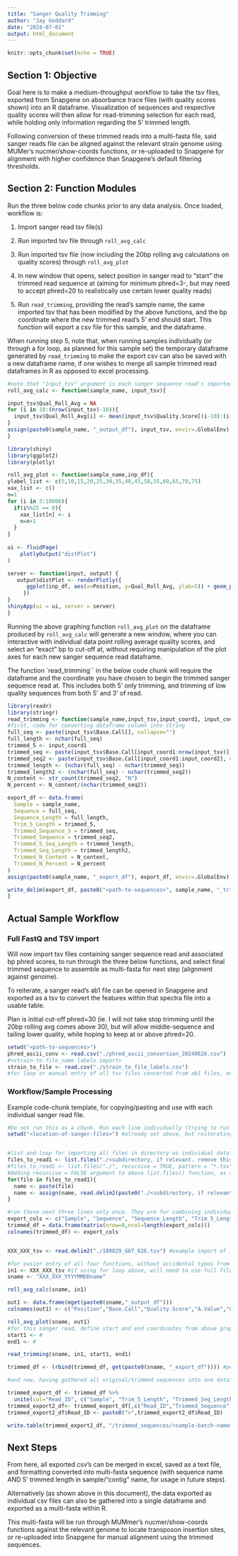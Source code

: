 ```yaml
---
title: "Sanger Quality Trimming"
author: "Jay Goddard"
date: "2024-07-01"
output: html_document
---
```


```r
knitr::opts_chunk$set(echo = TRUE)
```

## Section 1: Objective

Goal here is to make a medium-throughput workflow to take the tsv files, exported from Snapgene on absorbance trace files (with quality scores shown) into an R dataframe. 
Visualization of sequences and respective quality scores will then allow for read-trimming selection for each read, while holding only information regarding the 5' trimmed length.

Following conversion of these trimmed reads into a multi-fasta file, said sanger reads file can be aligned against the relevant strain genome using MUMer's nucmer/show-coords functions, or re-uploaded to Snapgene for alignment with higher confidence than Snapgene's default filtering thresholds.


## Section 2: Function Modules

Run the three below code chunks prior to any data analysis. Once loaded, workflow is:

1. Import sanger read tsv file(s)

2. Run imported tsv file through `roll_avg_calc`

3. Run imported tsv file (now including the 20bp rolling avg calculations on quality scores) through `roll_avg_plot`

4. In new window that opens, select position in sanger read to "start" the trimmed read sequence at (aiming for minimum phred=3-, but may need to accept phred=20 to realistically use certain lower quality reads)

5. Run `read_trimming`, providing the read's sample name, the same imported tsv that has been modified by the above functions, and the bp coordinate where the new trimmed read's 5' end should start. This function will export a csv file for this sample, and the dataframe.


When running step 5, note that, when running samples individually (or through a for loop, as planned for this sample set) the temporary dataframe generated by `read_trimming` to make the export csv can also be saved with a new dataframe name, if one wishes to merge all sample trimmed read dataframes in R as opposed to excel processing.

```r
#note that "input_tsv" argument is each sanger sequence read's imported tsv file containing sequence and phred scores
roll_avg_calc <- function(sample_name, input_tsv){

input_tsv$Qual_Roll_Avg = NA
for (i in 10:(nrow(input_tsv)-10)){
  input_tsv$Qual_Roll_Avg[i] <- mean(input_tsv$Quality.Score[(i-10):(i+10)])
}
assign(paste0(sample_name, "_output_df"), input_tsv, envir=.GlobalEnv)
}
```


```r
library(shiny)
library(ggplot2)
library(plotly)

roll_avg_plot <- function(sample_name,inp_df){
ylabel_list <- c(5,10,15,20,25,30,35,40,45,50,55,60,65,70,75)
xax_list <- c()
n=1
for (i in 5:10000){
  if(i%%25 == 0){
    xax_list[n] <- i
    n=n+1
  }
}
  
ui <- fluidPage(
    plotlyOutput("distPlot")
)

server <- function(input, output) {
   output$distPlot <- renderPlotly({
      ggplot(inp_df, aes(x=Position, y=Qual_Roll_Avg, ylab=5)) + geom_point() + geom_hline(yintercept=20) + geom_hline(yintercept=30) + scale_y_continuous(breaks=ylabel_list, labels=ylabel_list) + scale_x_continuous(breaks=xax_list, labels=xax_list)
     })
}
shinyApp(ui = ui, server = server)
}
```

Running the above graphing function `roll_avg_plot` on the dataframe produced by `roll_avg_calc` will generate a new window, where you can interactive with individual data point rolling average quality scores, and select an "exact" bp to cut-off at, without requiring manipulation of the plot axes for each new sanger sequence read dataframe. 

The function `read_trimming`` in the below code chunk will require the dataframe and the coordinate you have chosen to begin the trimmed sanger sequence read at. This includes both 5' only trimming, and trimming of low quality sequences from both 5' and 3' of read.


```r
library(readr)
library(stringr)
read_trimming <- function(sample_name,input_tsv,input_coord1, input_coord2){
#first, code for converting dataframe column into string
full_seq <- paste(input_tsv$Base.Call[], collapse="")
full_length <- nchar(full_seq)
trimmed_5 <- input_coord1
trimmed_seq <- paste(input_tsv$Base.Call[input_coord1:nrow(input_tsv)], collapse="")
trimmed_seq2 <- paste(input_tsv$Base.Call[input_coord1:input_coord2], collapse="")
trimmed_length <- (nchar(full_seq) - nchar(trimmed_seq))
trimmed_length2 <- (nchar(full_seq) - nchar(trimmed_seq2))
N_content <- str_count(trimmed_seq2, "N")
N_percent <- N_content/(nchar(trimmed_seq2))

export_df <- data.frame(
  Sample = sample_name,
  Sequence = full_seq,
  Sequence_Length = full_length,
  Trim_5_Length = trimmed_5,
  Trimmed_Sequence_5 = trimmed_seq,
  Trimmed_Sequence = trimmed_seq2,
  Trimmed_5_Seq_Length = trimmed_length,
  Trimmed_Seq_Length = trimmed_length2,
  Trimmed_N_Content = N_content,
  Trimmed_N_Percent = N_percent
)
assign(paste0(sample_name, "_export_df"), export_df, envir=.GlobalEnv)

write_delim(export_df, paste0("<path-to-sequences>", sample_name, "_trimmed.csv"), delim=",")
}
```



## Actual Sample Workflow

### Full FastQ and TSV import

Will now import tsv files containing sanger sequence read and associated bp phred scores, to run through the three below functions, and select final trimmed sequence to assemble as multi-fasta for next step (alignment against genome).

To reiterate, a sanger read's ab1 file can be opened in Snapgene and exported as a tsv to convert the features within that spectra file into a usable table.

Plan is initial cut-off phred=30 (ie. I will not take stop trimming until the 20bp rolling avg comes above 30), but will allow middle-sequence and tailing lower quality, while hoping to keep at or above phred=20.

```r
setwd("<path-to-sequences>")
phred_ascii_conv <- read.csv("./phred_ascii_conversion_20240626.csv")
#<strain-to-file_name labels import>
strain_to_file <- read.csv("./strain_to_file_labels.csv")
#for loop or manual entry of all tsv files converted from ab1 files, ensuring data is properly assigned to sample throughout workflow
```



### Workflow/Sample Processing

Example code-chunk template, for copying/pasting and use with each individual sanger read file.

```r
#Do not run this as a chunk. Run each line individually (trying to run graphing module and more lines below prevents graph generation, and coordinates in read_trimming function require manual coordinates selected from graph)
setwd("<location-of-sanger-files>") #already set above, but reiterating, and providing here in case you have files in multiple locations


#list and loop for importing all files in directory as individual dataframes with same names as original files
files_to_read1 <- list.files("./<subdirectory, if relevant. remove this argument entirely if all samples are in one dorectory>/", pattern = "*.tsv") 
#files_to_read2 <- list.files("./", recursive = TRUE, pattern = "*.tsv") 
#Adding recursive = FALSE argument to above list.files() function, as seen in commented out `files_to_read2` object, would allow for pulling all files from subdirectories at once- will employ that usage on full sanger reads dataset against J215 polished genome, once that draft assembly has been closed to a single contig and annotated w/PAO1 and PA14 genes
for(file in files_to_read1){
  name <- paste(file)
  name <- assign(name, read.delim2(paste0("./<subdirectory, if relevant. remove this argument entirely if all samples are in one dorectory>/",file)))
}

#run these next three lines only once. They are for combining individual full/trimmed sequences to single dataframe. Running again in between samples will overwrite existing dataframe
export_cols <- c("Sample", "Sequence", "Sequence_Length", "Trim_5_Length", "Trimmed_Sequence_5", "Trimmed_Sequence", "Trimmed_Length_5", "Trimmed_Length", "Trimmed_N_Content", "Trimmed_N_Percent")
trimmed_df = data.frame(matrix(nrow=0,ncol=length(export_cols)))
colnames(trimmed_df) <- export_cols 


XXX_XXX_tsv <- read.delim2("./189829_G07_026.tsv") #example import of 1 file

#for easier entry of all four functions, without accidental typos from sample to sample...
in1 <- XXX_XXX_tsv #if using for loop above, will need to use full file name that was imported as dataframe label
sname <- "XXX_XXX_YYYYMMDDname"

roll_avg_calc(sname, in1)

out1 <- data.frame(mget(paste0(sname,"_output_df")))
colnames(out1) <- c("Position","Base.Call","Quality.Score","A.Value","C.Value","G.Value","T.Value","Qual_Roll_Avg")

roll_avg_plot(sname, out1)
#for this sanger read, define start and end coordinates from above graph for trimming
start1 <- #
end1 <- #

read_trimming(sname, in1, start1, end1)

trimmed_df <- (rbind(trimmed_df, get(paste0(sname, "_export_df")))) #perform this in between each sample, to gather all raw/trimmed sequences into single dataframe for export

#and now, having gathered all original/trimmed sequences into one dataframe, time for multifasta export...

trimmed_export_df <- trimmed_df %>% 
  unite(col="Read_ID", c("Sample", "Trim_5_Length", "Trimmed_Seq_Length", "Trimmed_N_Content", "Trimmed_N_Percent"), sep="|")
trimmed_export2_df<- trimmed_export_df[,c("Read_ID","Trimmed_Sequence")]
trimmed_export2_df$Read_ID <- paste0(">",trimmed_export2_df$Read_ID) 

write.table(trimmed_export2_df, "/trimmed_sequences/<sample-batch-name>_trimmed.fasta", quote=FALSE, sep="\n", col.names = FALSE, row.names = FALSE)
```



## Next Steps

From here, all exported csv's can be merged in excel, saved as a text file, and formatting converted into multi-fasta sequence (with sequence name AND 5' trimmed length in sample/"contig" name, for usage in future steps). 

Alternatively (as shown above in this document), the data exported as individual csv files can also be gathered into a single dataframe and exported as a multi-fasta within R.

This multi-fasta will be run through MUMmer's nucmer/show-coords functions against the relevant genome to locate transposon insertion sites, or re-uploaded into Snapgene for manual alignment using the trimmed sequences.